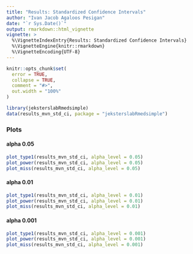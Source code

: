 ```yaml
---
title: "Results: Standardized Confidence Intervals"
author: "Ivan Jacob Agaloos Pesigan"
date: "`r Sys.Date()`"
output: rmarkdown::html_vignette
vignette: >
  %\VignetteIndexEntry{Results: Standardized Confidence Intervals}
  %\VignetteEngine{knitr::rmarkdown}
  %\VignetteEncoding{UTF-8}
---
```


```r
knitr::opts_chunk$set(
  error = TRUE,
  collapse = TRUE,
  comment = "#>",
  out.width = "100%"
)
```

```r
library(jeksterslabRmedsimple)
data(results_mvn_std_ci, package = "jeksterslabRmedsimple")
```

### Plots

#### alpha 0.05

```r
plot_type1(results_mvn_std_ci, alpha_level = 0.05)
plot_power(results_mvn_std_ci, alpha_level = 0.05)
plot_miss(results_mvn_std_ci, alpha_level = 0.05)
```

#### alpha 0.01

```r
plot_type1(results_mvn_std_ci, alpha_level = 0.01)
plot_power(results_mvn_std_ci, alpha_level = 0.01)
plot_miss(results_mvn_std_ci, alpha_level = 0.01)
```

#### alpha 0.001

```r
plot_type1(results_mvn_std_ci, alpha_level = 0.001)
plot_power(results_mvn_std_ci, alpha_level = 0.001)
plot_miss(results_mvn_std_ci, alpha_level = 0.001)
```
